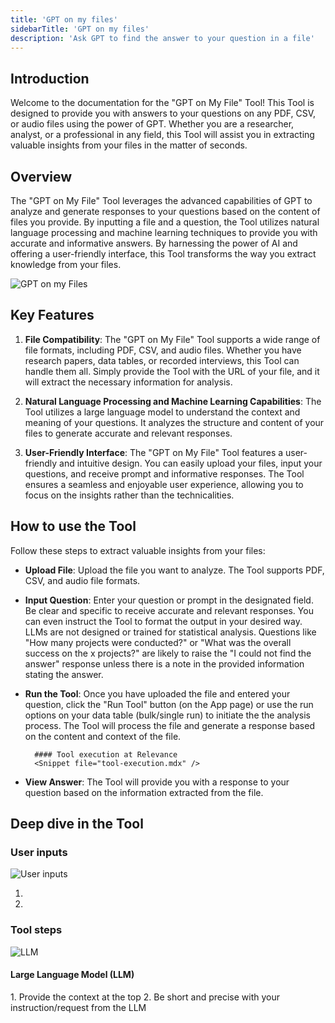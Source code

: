 ```yaml
---
title: 'GPT on my files'
sidebarTitle: 'GPT on my files'
description: 'Ask GPT to find the answer to your question in a file'
---
```


## Introduction
Welcome to the documentation for the "GPT on My File" Tool! 
This Tool is designed to provide you with answers to your questions on any PDF, CSV, or audio files using the power of GPT.
Whether you are a researcher, analyst, or a professional in any field, this Tool will assist you in extracting valuable 
insights from your files in the matter of seconds.

## Overview
The "GPT on My File" Tool leverages the advanced capabilities of GPT to analyze and generate responses to your questions based 
on the content of files you provide. 
By inputting a file and a question, the Tool utilizes natural language processing and machine learning techniques to provide 
you with accurate and informative answers. 
By harnessing the power of AI and offering a user-friendly interface, this Tool transforms the way you extract knowledge from your files.

![GPT on my Files](/images/templates/gpt-on-my-files/GPT-on-my-files-answer.png)

## Key Features
1. **File Compatibility**:
The "GPT on My File" Tool supports a wide range of file formats, including PDF, CSV, and audio files. Whether you have research papers, 
data tables, or recorded interviews, this Tool can handle them all. 
Simply provide the Tool with the URL of your file, and it will extract the necessary information for analysis.

2. **Natural Language Processing and Machine Learning Capabilities**:
The Tool utilizes a large language model to understand the context and meaning of your questions. 
It analyzes the structure and content of your files to generate accurate and relevant responses. 

3. **User-Friendly Interface**:
The "GPT on My File" Tool features a user-friendly and intuitive design. You can easily upload your files, input your questions, and 
receive prompt and informative responses. 
The Tool ensures a seamless and enjoyable user experience, allowing you to focus on the insights rather than the technicalities.

## How to use the Tool
<Snippet file="how-to-use-a-tool.mdx" />

Follow these steps to extract valuable insights from your files:

* **Upload File**: Upload the file you want to analyze. The Tool supports PDF, CSV, and audio file formats.
* **Input Question**: Enter your question or prompt in the designated field. Be clear and specific to receive accurate and relevant 
responses. You can even instruct the Tool to format the output in your desired way.
    <Tip>
    LLMs are not designed or trained for statistical analysis. Questions like 
    "How many projects were conducted?" or "What was the overall success on the x projects?" 
    are likely to raise the "I could not find the answer" response unless there is a note in 
    the provided information stating the answer.
    </Tip>
* **Run the Tool**: Once you have uploaded the file and entered your question, click the "Run Tool" button (on the App page) or use 
the run options on your data table (bulk/single run) to initiate the the analysis process. The Tool will process the file and generate 
a response based on the content and context of the file.

        #### Tool execution at Relevance
        <Snippet file="tool-execution.mdx" />

* **View Answer**: The Tool will provide you with a response to your question based on the information extracted from the file. 


## Deep dive in the Tool

<Snippet file="components/tools/tool-components.mdx" />

### User inputs
![User inputs](/images/templates/gpt-on-my-files/GPT-on-my-files-build-input.png)

1. <Snippet file="components/inputs/file-to-text.mdx" />

2. <Snippet file="components/inputs/text-input.mdx" />

### Tool steps
![LLM](/images/templates/gpt-on-my-files/GPT-on-my-files-build-llm.png)
#### Large Language Model (LLM)
<Snippet file="components/tools/llm.mdx" />


<Snippet file="a-good-prompt.mdx" />
1. Provide the context at the top
2. Be short and precise with your instruction/request from the LLM
